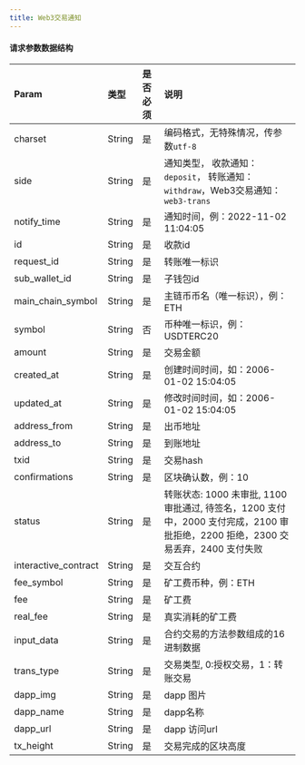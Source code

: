 ---
title: Web3交易通知
---

#### 请求参数数据结构

| Param            | 类型   | 是否必须 | 说明                                                         |
| :--------------- | :----- | :------- | :----------------------------------------------------------- |
| charset            | String | 是       | 编码格式，无特殊情况，传参数`utf-8`                          |
| side               | String | 是       | 通知类型， 收款通知：`deposit`， 转账通知： `withdraw`，Web3交易通知：`web3-trans`  |
| notify_time        | String | 是       | 通知时间，例：2022-11-02 11:04:05                            |
| id                 | String | 是       | 收款id                                                       |
| request_id         | String | 是       | 转账唯一标识                                                 |
| sub_wallet_id      | String | 是       | 子钱包id                                                     |
| main_chain_symbol  | String | 是       | 主链币币名（唯一标识），例：ETH    |
| symbol             | String | 否       | 币种唯一标识，例：USDTERC20                                  |
| amount             | String | 是       | 交易金额                                                     |
| created_at         | String | 是       | 创建时间时间，如：2006-01-02 15:04:05                         |
| updated_at         | String | 是       | 修改时间时间，如：2006-01-02 15:04:05                         |
| address_from       | String | 是       | 出币地址                                                     |
| address_to         | String | 是       | 到账地址                                                     |
| txid               | String | 是       | 交易hash                                                     |
| confirmations      | String | 是       | 区块确认数，例：10                                           |
| status             | String | 是       | 转账状态: 1000 未审批, 1100 审批通过, 待签名，1200 支付中，2000 支付完成，2100 审批拒绝，2200 拒绝，2300 交易丢弃，2400 支付失败 |
| interactive_contract     | String | 是       | 交互合约                                                     |
| fee_symbol               | String | 是       | 矿工费币种，例：ETH                                            |
| fee                      | String | 是       | 矿工费                                    |
| real_fee                 | String | 是       | 真实消耗的矿工费              |
| input_data               | String | 是       | 合约交易的方法参数组成的16进制数据       |
| trans_type               | String | 是       | 交易类型, 0:授权交易，1：转账交易            |
| dapp_img                 | String | 是       | dapp 图片		       |
| dapp_name                | String | 是       | dapp名称	     |
| dapp_url                 | String | 是       | dapp 访问url	 |
| tx_height                | String | 是       | 交易完成的区块高度                                             |